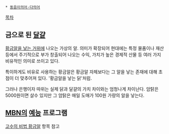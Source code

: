  * [[동음이의어·다의어]]

[[목차]]

== 금으로 된 [[달걀]] ==
[[황금알을 낳는 거위]]에 나오는 가상의 알. 의미가 확장되어 현대에는 특정 물품이나 재산 등에서 주기적으로 부가 창출되어 나오는 수익, 가치가 높은 경제적 산물 등 여러 가지 비유적인 의미로 쓰이고 있다.

특이하게도 비유로 사용하는 황금알은 황금알 자체보다는 그 알을 낳는 존재에 대해 초점이 더 맞추어져 있다. '황금알을 낳는 닭'처럼.

그러나 은행이자 따위는 실제 닭과 달걀의 가치 차이와는 엄청나게 차이난다. 암탉은 5000원이면 살수 있지만 그 암탉은 매일 도매가 100원 가량의 알을 낳는다.

== [[MBN]]의 [[예능]] 프로그램 ==
[[고수의 비법 황금알]] 항목 참고
